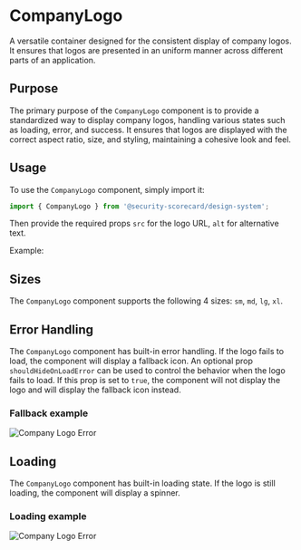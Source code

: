 

<Meta of={CompanyLogoStories} />

# CompanyLogo

<Subtitle>
  A versatile container designed for the consistent display of company logos. It
  ensures that logos are presented in an uniform manner across different parts
  of an application.
</Subtitle>

## Purpose

The primary purpose of the `CompanyLogo` component is to provide a standardized way to display company logos, handling various states such as loading, error, and success. It ensures that logos are displayed with the correct aspect ratio, size, and styling, maintaining a cohesive look and feel.

## Usage

To use the `CompanyLogo` component, simply import it:

```js
import { CompanyLogo } from '@security-scorecard/design-system';
```

Then provide the required props `src` for the logo URL, `alt` for alternative text.

Example:

<Canvas layout="centered" of={CompanyLogoStories.Default} sourceState="shown" />

<ArgTypes />

## Sizes

The `CompanyLogo` component supports the following 4 sizes: `sm`, `md`, `lg`, `xl`.

<Canvas layout="centered" of={CompanyLogoStories.Sizes} />

## Error Handling

The `CompanyLogo` component has built-in error handling. If the logo fails to load, the component will display a fallback icon. An optional prop `shouldHideOnLoadError` can be used to control the behavior when the logo fails to load. If this prop is set to `true`, the component will not display the logo and will display the fallback icon instead.

### Fallback example

<img
  alt="Company Logo Error"
  height={56}
  src="./images/company-logo-error.png"
  width={56}
/>

## Loading

The `CompanyLogo` component has built-in loading state. If the logo is still loading, the component will display a spinner.

### Loading example

<img
  alt="Company Logo Error"
  height={56}
  src="./images/company-logo-loading.png"
  width={56}
/>

